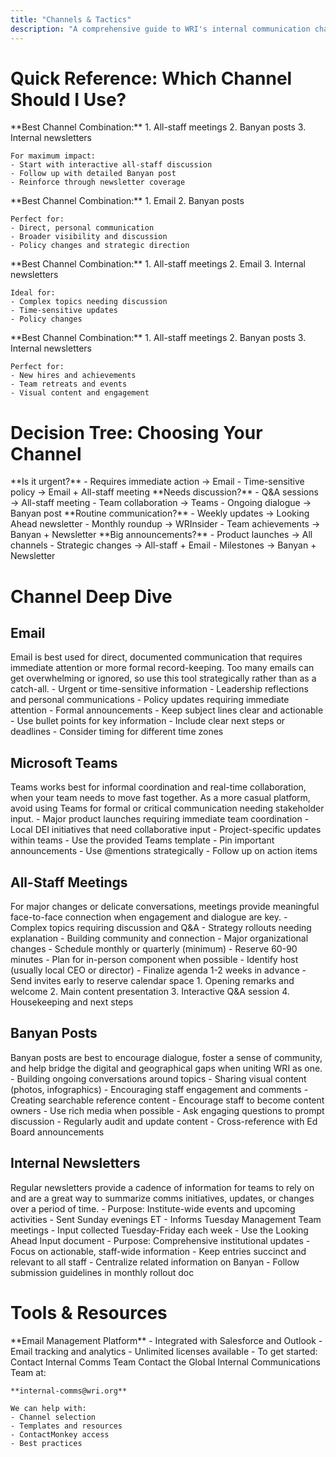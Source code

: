 ```yaml
---
title: "Channels & Tactics"
description: "A comprehensive guide to WRI's internal communication channels"
---
```



# Quick Reference: Which Channel Should I Use?

<CardGrid stagger>
  <Card title="Major Announcements & Launches" icon="rocket">
    **Best Channel Combination:**
    1. All-staff meetings
    2. Banyan posts
    3. Internal newsletters
    
    For maximum impact:
    - Start with interactive all-staff discussion
    - Follow up with detailed Banyan post
    - Reinforce through newsletter coverage
  </Card>

  <Card title="Leadership Updates" icon="list">
    **Best Channel Combination:**
    1. Email
    2. Banyan posts
    
    Perfect for:
    - Direct, personal communication
    - Broader visibility and discussion
    - Policy changes and strategic direction
  </Card>

  <Card title="Strategy Updates" icon="puzzle">
    **Best Channel Combination:**
    1. All-staff meetings
    2. Email
    3. Internal newsletters
    
    Ideal for:
    - Complex topics needing discussion
    - Time-sensitive updates
    - Policy changes
  </Card>

  <Card title="Celebrations & Milestones" icon="star">
    **Best Channel Combination:**
    1. All-staff meetings
    2. Banyan posts
    3. Internal newsletters
    
    Perfect for:
    - New hires and achievements
    - Team retreats and events
    - Visual content and engagement
  </Card>
</CardGrid>

# Decision Tree: Choosing Your Channel

<Card title="Quick Decision Guide">
  <Tabs>
    <TabItem label="Urgent Matters">
       **Is it urgent?**
      - Requires immediate action → Email
      - Time-sensitive policy → Email + All-staff meeting
    </TabItem>
    <TabItem label="Interactive Content">
       **Needs discussion?**
      - Q&A sessions → All-staff meeting
      - Team collaboration → Teams
      - Ongoing dialogue → Banyan post
    </TabItem>
    <TabItem label="Regular Updates">
      **Routine communication?**
      - Weekly updates → Looking Ahead newsletter
      - Monthly roundup → WRInsider
      - Team achievements → Banyan + Newsletter
    </TabItem>
    <TabItem label="Major Events">
       **Big announcements?**
      - Product launches → All channels
      - Strategic changes → All-staff + Email
      - Milestones → Banyan + Newsletter
    </TabItem>
  </Tabs>
</Card>


# Channel Deep Dive

## Email

<Card title="Strategic Email Communication">
  Email is best used for direct, documented communication that requires immediate attention or more formal record-keeping. Too many emails can get overwhelming or ignored, so use this tool strategically rather than as a catch-all.

  <Tabs>
    <TabItem label="When to Use">
      - Urgent or time-sensitive information
      - Leadership reflections and personal communications
      - Policy updates requiring immediate attention
      - Formal announcements
    </TabItem>
    <TabItem label="Best Practices">
      - Keep subject lines clear and actionable
      - Use bullet points for key information
      - Include clear next steps or deadlines
      - Consider timing for different time zones
    </TabItem>
  </Tabs>
</Card>


## Microsoft Teams

<Card title="Real-Time Collaboration Platform">
  Teams works best for informal coordination and real-time collaboration, when your team needs to move fast together. As a more casual platform, avoid using Teams for formal or critical communication needing stakeholder input.

  <Tabs>
    <TabItem label="When to Use">
      - Major product launches requiring immediate team coordination
      - Local DEI initiatives that need collaborative input
      - Project-specific updates within teams
    </TabItem>
    <TabItem label="Best Practices">
      - Use the provided Teams template
      - Pin important announcements
      - Use @mentions strategically
      - Follow up on action items
    </TabItem>
  </Tabs>
</Card>


## All-Staff Meetings

<Card title="Face-to-Face Connection">
  For major changes or delicate conversations, meetings provide meaningful face-to-face connection when engagement and dialogue are key.

  <Tabs>
    <TabItem label="Best Uses">
      - Complex topics requiring discussion and Q&A
      - Strategy rollouts needing explanation
      - Building community and connection
      - Major organizational changes
    </TabItem>
    <TabItem label="Planning Checklist">
      - Schedule monthly or quarterly (minimum)
      - Reserve 60-90 minutes
      - Plan for in-person component when possible
      - Identify host (usually local CEO or director)
      - Finalize agenda 1-2 weeks in advance
      - Send invites early to reserve calendar space
    </TabItem>
    <TabItem label="Meeting Structure">
      1. Opening remarks and welcome
      2. Main content presentation
      3. Interactive Q&A session
      4. Housekeeping and next steps
    </TabItem>
  </Tabs>
</Card>


## Banyan Posts

<Card title="Community Engagement Platform">
  Banyan posts are best to encourage dialogue, foster a sense of community, and help bridge the digital and geographical gaps when uniting WRI as one.

  <Tabs>
    <TabItem label="When to Use">
      - Building ongoing conversations around topics
      - Sharing visual content (photos, infographics)
      - Encouraging staff engagement and comments
      - Creating searchable reference content
    </TabItem>
    <TabItem label="Best Practices">
      - Encourage staff to become content owners
      - Use rich media when possible
      - Ask engaging questions to prompt discussion
      - Regularly audit and update content
      - Cross-reference with Ed Board announcements
    </TabItem>
  </Tabs>
</Card>


## Internal Newsletters
<Card title="Reliable Updates">
Regular newsletters provide a cadence of information for teams to rely on and are a great way to summarize comms initiatives, updates, or changes over a period of time.

<Tabs>
    <TabItem label="Looking Ahead (Weekly)">
      - Purpose: Institute-wide events and upcoming activities
      - Sent Sunday evenings ET
      - Informs Tuesday Management Team meetings
      - Input collected Tuesday-Friday each week
      - Use the Looking Ahead Input document
    </TabItem>
    <TabItem label="WRInsider (Monthly)">
        - Purpose: Comprehensive institutional updates
        - Focus on actionable, staff-wide information
        - Keep entries succinct and relevant to all staff
        - Centralize related information on Banyan
        - Follow submission guidelines in monthly rollout doc
    </TabItem>
  </Tabs>
</Card>

# Tools & Resources

<CardGrid stagger>
  <Card title="ContactMonkey" icon="document">
    **Email Management Platform**
    - Integrated with Salesforce and Outlook
    - Email tracking and analytics
    - Unlimited licenses available
    - To get started: Contact Internal Comms Team
  </Card>

  <Card title="Need Help?" icon="question">
    Contact the Global Internal Communications Team at:
    
    **internal-comms@wri.org**
    
    We can help with:
    - Channel selection
    - Templates and resources
    - ContactMonkey access
    - Best practices
  </Card>
</CardGrid>
